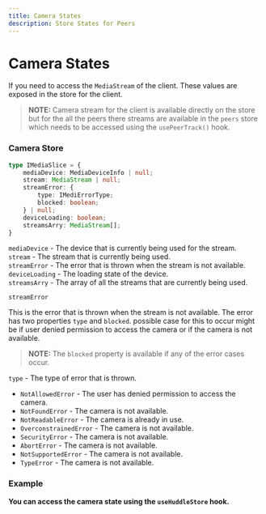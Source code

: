 ```yaml
---
title: Camera States
description: Store States for Peers
---
```


# Camera States

If you need to access the `MediaStream` of the client. These values are exposed in the store for the client.

> **NOTE:** Camera stream for the client is available directly on the store but for the all the peers there streams are available in the `peers` store which needs to be accessed using the `usePeerTrack()` hook.

### Camera Store

```typescript
type IMediaSlice = {
    mediaDevice: MediaDeviceInfo | null;
    stream: MediaStream | null;
    streamError: {
        type: IMediErrorType;
        blocked: boolean;
    } | null;
    deviceLoading: boolean;
    streamsArry: MediaStream[];
}
```

`mediaDevice` - The device that is currently being used for the stream. <br />
`stream` - The stream that is currently being used.<br />
`streamError` - The error that is thrown when the stream is not available.<br />
`deviceLoading` - The loading state of the device.<br />
`streamsArry` - The array of all the streams that are currently being used.<br />

`streamError`

This is the error that is thrown when the stream is not available. The error has two properties `type` and `blocked`.
possible case for this to occur might be if user denied permission to access the camera or if the camera is not available.

> **NOTE:** The `blocked` property is available if any of the error cases occur.

`type` - The type of error that is thrown.<br />

- `NotAllowedError` - The user has denied permission to access the camera.
- `NotFoundError` - The camera is not available.
- `NotReadableError` - The camera is already in use.
- `OverconstrainedError` - The camera is not available.
- `SecurityError` - The camera is not available.
- `AbortError` - The camera is not available.
- `NotSupportedError` - The camera is not available.
- `TypeError` - The camera is not available.

### Example

**You can access the camera state using the `useHuddleStore` hook.**
